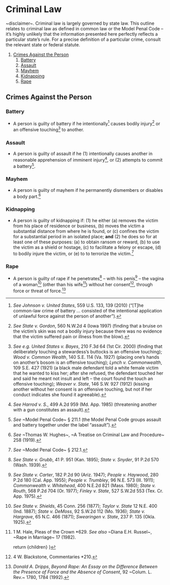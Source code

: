 
# Criminal Law

~disclaimer~. Criminal law is largely governed by state law. This outline relates to criminal law as defined in common law or the Model Penal Code – it’s highly unlikely that the information presented here perfectly reflects a particular state’s rule. For a precise definition of a particular crime, consult the relevant state or federal statute.

<TOC>

1. [Crimes Against the Person](#crimes-against-the-person)
	1. [Battery](#battery)
	2. [Assault](#assault)
	3. [Mayhem](#mayhem)
	4. [Kidnapping](#kidnapping)
	5. [Rape](#rape)

</TOC>


## Crimes Against the Person
### Battery
- A person is guilty of battery if he intentionally[^johnson_v_us] causes bodily injury[^dauzat] or an offensive touching[^touching] to another.

[^johnson_v_us]: _See_ _Johnson v. United States_, 559 U.S. 133, 139 (2010) (“[T]he common-law crime of battery ... consisted of the intentional application of unlawful force against the person of another”).
[^dauzat]: _See_ _State v. Gordon_, 560 N.W.2d 4 (Iowa 1997) (finding that a bruise on the victim’s skin was not a bodily injury because there was no evidence that the victim suffered pain or illness from the blow).
[^touching]: _See e.g._ _United States v. Bayes_, 210 F.3d 64 (1st Cir. 2000) (finding that deliberately touching a stewardess’s buttocks is an offensive touching); _Wood v. Common Wealth_, 140 S.E. 114 (Va. 1927) (placing one’s hands on another’s bosom is an offensive touching); _Lynch v. Commonwealth_, 109 S.E. 427 (1921) (a black male defendant told a white female victim that he wanted to kiss her; after she refused, the defendant touched her and said he meant not insult and left – the court found the touch an offensive touching); _Weaver v. State_, 146 S.W. 927 (1912) (kissing another without her consent is an offensive touching, but not if her conduct indicates she found it agreeable).

### Assault
- A person is guilty of assault if he (1) intentionally causes another in reasonable apprehension of imminent injury[^harrod], or (2) attempts to commit a battery[^mpc211.1].

[^harrod]: _See_ _Harrod v. S._, 499 A.2d 959 (Md. App. 1985) (threatening another with a gun constitutes an assault). 
[^mpc211.1]: _See_ ~Model Penal Code~ § 211.1 (the Model Penal Code groups assault and battery together under the label “assault”).

### Mayhem
- A person is guilty of mayhem if he permanently dismembers or disables a body part.[^hughes_258]

[^hughes_258]: _See_ ~Thomas W. Hughes~, ~A Treatise on Criminal Law and Procedure~ 258 (1919).

### Kidnapping
- A person is guilty of kidnapping if: (1) he either (a) removes the victim from his place of residence or business, (b) moves the victim a substantial distance from where he is found, or (c) confines the victim for a substantial period in an isolated place; __and__ (2) he does so for at least one of these purposes: (a) to obtain ransom or reward, (b) to use the victim as a shield or hostage, (c) to facilitate a felony or escape, (d) to bodily injure the victim, or (e) to to terrorize the victim.[^mpc_212.1]

[^mpc_212.1]: _See_ ~Model Penal Code~ § 212.1.

### Rape
- A person is guilty of rape if he penetrates[^grubb] – with his penis[^carter] – the vagina of a woman[^shields] (other than his wife[^hale]) without her consent[^blackstone210], through force or threat of force.[^dripps]

[^grubb]: _See_ _State v. Grubb_, 41 P. 951 (Kan. 1895); _State v. Snyder_, 91 P.2d 570 (Wash. 1939).
[^carter]: _See_ _State v. Carter_, 182 P.2d 90 (Ariz. 1947); _People v. Haywood_, 280 P.2d 180 (Cal. App. 1955); _People v. Trumbley_, 96 N.E. 573 (Ill. 1911); _Commonwealth v. Whitehead_, 400 N.E.2d 821 (Mass. 1980); _State v. Routh_, 568 P.2d 704 (Or. 1977); _Finley v. State_, 527 S.W.2d 553 (Tex. Cr. App. 1975).
[^shields]: _See_ _State v. Shields_, 45 Conn. 256 (1877); _Taylor v. State_ 12 N.E. 400 (Ind. 1887); _State v. DeMoss_, 92 S.W.2d 112 (Mo. 1936); _State v. Hargrave_, 65 N.C. 466 (1871); _Swearingen v. State_, 237 P. 135 (Okla. 1925).
[^blackstone210]: 4 W. Blackstone, Commentaries *210.
[^dripps]: _Donald A. Dripps_, _Beyond Rape: An Essay on the Difference Between the Presence of Force and the Absence of Consent_, 92 ~Colum. L. Rev.~ 1780, 1784 (1992).
[^hale]: 1 M. Hale, Pleas of the Crown *629. _See also_ ~Diana E.H. Russel~, ~Rape in Marriage~ 17 (1982).

	return <MdxLayout>{children}</MdxLayout>
}